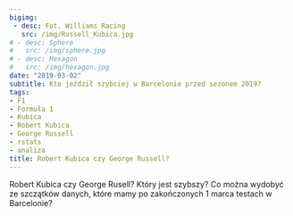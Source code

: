 ```yaml
---
bigimg:
 - desc: Fot. Williams Racing
   src: /img/Russell_Kubica.jpg
# - desc: Sphere
#   src: /img/sphere.jpg
# - desc: Hexagon
#   src: /img/hexagon.jpg
date: "2019-03-02"
subtitle: Kto jeździł szybciej w Barcelonie przed sezonem 2019?
tags:
- F1
- Formuła 1
- Kubica
- Robert Kubica
- George Russell
- rstats
- analiza
title: Robert Kubica czy George Russell?
---
```


Robert Kubica czy George Rusell? Który jest szybszy? Co można wydobyć ze szczątków danych, które mamy po zakończonych 1 marca testach w Barcelonie?